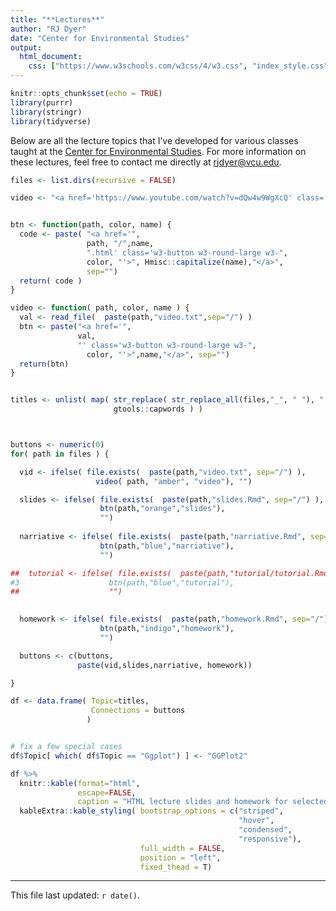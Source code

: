 ```yaml
---
title: "**Lectures**"
author: "RJ Dyer"
date: "Center for Environmental Studies"
output:
  html_document:
    css: ["https://www.w3schools.com/w3css/4/w3.css", "index_style.css"]
---
```


```r
knitr::opts_chunk$set(echo = TRUE)
library(purrr)
library(stringr)
library(tidyverse)
```

Below are all the lecture topics that I've developed for various classes taught at the [Center for Environmental Studies](https://ces.vcu.edu).  For more information on these lectures, feel free to contact me directly at [rjdyer@vcu.edu](mailto://rjdyer@vcu.edu).


```r

files <- list.dirs(recursive = FALSE)

video <- "<a href='https://www.youtube.com/watch?v=dQw4w9WgXcQ' class='w3-button w3-round-large w3-amber'>Video</a>"


btn <- function(path, color, name) {
  code <- paste( "<a href='", 
                 path, "/",name,
                 ".html' class='w3-button w3-round-large w3-", 
                 color, "'>", Hmisc::capitalize(name),"</a>",
                 sep="")
  return( code )
}

video <- function( path, color, name ) {
  val <- read_file(  paste(path,"video.txt",sep="/") )
  btn <- paste("<a href='",
               val,
               "' class='w3-button w3-round-large w3-", 
                 color, "'>",name,"</a>", sep="")
  return(btn)
}


titles <- unlist( map( str_replace( str_replace_all(files,"_", " "), "./", "" ),
                       gtools::capwords ) )



buttons <- numeric(0)
for( path in files ) {

  vid <- ifelse( file.exists(  paste(path,"video.txt", sep="/") ),
                   video( path, "amber", "video"), "")

  slides <- ifelse( file.exists(  paste(path,"slides.Rmd", sep="/") ),
                    btn(path,"orange","slides"),
                    "")
  
  narriative <- ifelse( file.exists(  paste(path,"narriative.Rmd", sep="/") ),
                    btn(path,"blue","narriative"),
                    "")

##  tutorial <- ifelse( file.exists(  paste(path,"tutorial/tutorial.Rmd", sep="/") ),
#3                    btn(path,"blue","tutorial"),
##                    "")

  
  homework <- ifelse( file.exists(  paste(path,"homework.Rmd", sep="/") ),
                    btn(path,"indigo","homework"),
                    "")

  buttons <- c(buttons, 
               paste(vid,slides,narriative, homework))

}

df <- data.frame( Topic=titles,
                  Connections = buttons
                 )


# fix a few special cases
df$Topic[ which( df$Topic == "Ggplot") ] <- "GGPlot2"

df %>%
  knitr::kable(format="html", 
               escape=FALSE, 
               caption = "HTML lecture slides and homework for selected topics.") %>%
  kableExtra::kable_styling( bootstrap_options = c("striped", 
                                                   "hover", 
                                                   "condensed", 
                                                   "responsive"),
                             full_width = FALSE,
                             position = "left",
                             fixed_thead = T)

```

<hr>

This file last updated: `r date()`.
